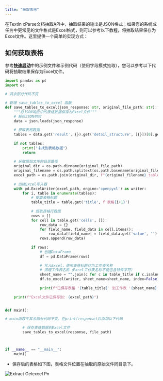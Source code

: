 ```yaml
---
title: "获取表格"
---
```


在TextIn xParse文档抽取API中，抽取结果的输出是JSON格式；如果您的系统或任务中更常见的文件格式是Excel格式，则可以参考以下教程，将抽取结果保存为Excel文件。这里提供一个简单的实现方式：

## 如何获取表格

参考[**快速启动**](/xparse/extract-quickstart)中的示例文件和示例代码（使用字段模式抽取），您可以参考以下代码将抽取结果保存为Excel文件。

```python
import pandas as pd
import os

# 其余部分代码不变

# 新增 save_tables_to_excel 函数
def save_tables_to_excel(json_response: str, original_file_path: str):
    """将JSON响应中的表格数据保存为Excel文件"""
    # 解析JSON响应
    data = json.loads(json_response)
    
    # 获取表格数据
    tables = data.get('result', {}).get('detail_structure', [{}])[0].get('tables_relationship', [])
    
    if not tables:
        print("未找到表格数据")
        return
    
    # 获取原始文件的目录路径
    original_dir = os.path.dirname(original_file_path)
    original_filename = os.path.splitext(os.path.basename(original_file_path))[0]
    excel_path = os.path.join(original_dir, f"{original_filename}_tables.xlsx")
    
    # 创建Excel写入器
    with pd.ExcelWriter(excel_path, engine='openpyxl') as writer:
        for i, table in enumerate(tables):
            # 提取表格标题
            table_title = table.get('title', f'表格{i+1}')
            
            # 提取表格行数据
            rows = []
            for cell in table.get('cells', []):
                row_data = {}
                for field_name, field_data in cell.items():
                    row_data[field_name] = field_data.get('value', '')
                rows.append(row_data)
            
            if rows:
                # 创建DataFrame
                df = pd.DataFrame(rows)
                
                # 写入Excel，使用表格标题作为工作表名称
                # 清理工作表名称（Excel工作表名称不能包含特殊字符）
                sheet_name = "".join(c for c in table_title if c.isalnum() or c in (' ', '-', '_'))[:31]
                df.to_excel(writer, sheet_name=sheet_name, index=False)
                
                print(f"已保存表格 '{table_title}' 到工作表 '{sheet_name}'")
    
    print(f"Excel文件已保存到: {excel_path}")


def main():

# main函数中其余部分代码不变，在print(response)后添加以下代码

        # 保存表格数据到Excel文件
        save_tables_to_excel(response, file_path)



if __name__ == "__main__":
    main()
```

- 保存后的表格如下图，表格文件位置在抽取的原始文件同目录下。

![Extract Getexcel Pn](/images/extract-getexcel.png)